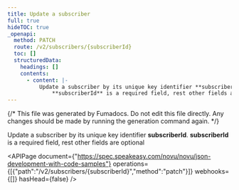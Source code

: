 ```yaml
---
title: Update a subscriber
full: true
hideTOC: true
_openapi:
  method: PATCH
  route: /v2/subscribers/{subscriberId}
  toc: []
  structuredData:
    headings: []
    contents:
      - content: |-
          Update a subscriber by its unique key identifier **subscriberId**. 
              **subscriberId** is a required field, rest other fields are optional
---
```


{/* This file was generated by Fumadocs. Do not edit this file directly. Any changes should be made by running the generation command again. */}

Update a subscriber by its unique key identifier **subscriberId**. 
    **subscriberId** is a required field, rest other fields are optional

<APIPage document={"https://spec.speakeasy.com/novu/novu/json-development-with-code-samples"} operations={[{"path":"/v2/subscribers/{subscriberId}","method":"patch"}]} webhooks={[]} hasHead={false} />